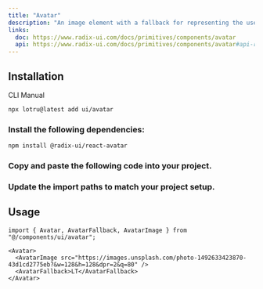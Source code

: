 ```yaml
---
title: "Avatar"
description: "An image element with a fallback for representing the user."
links:
  doc: https://www.radix-ui.com/docs/primitives/components/avatar
  api: https://www.radix-ui.com/docs/primitives/components/avatar#api-reference
---
```


<ComponentPreview id="examples/avatar-01" />

## Installation

<Tabs defaultValue="cli">

<TabsList>
  <TabsTrigger value="cli">CLI</TabsTrigger>
  <TabsTrigger value="manual">Manual</TabsTrigger>
  <TabsIndicator />
</TabsList>

<TabsContent value="cli">

```bash
npx lotru@latest add ui/avatar
```

</TabsContent>

<TabsContent value="manual">

<Steps>

### Install the following dependencies:

```bash
npm install @radix-ui/react-avatar
```

### Copy and paste the following code into your project.

<ComponentSource id="ui/avatar" />

### Update the import paths to match your project setup.

</Steps>

</TabsContent>

</Tabs>

## Usage

```tsx
import { Avatar, AvatarFallback, AvatarImage } from "@/components/ui/avatar";
```

```tsx
<Avatar>
  <AvatarImage src="https://images.unsplash.com/photo-1492633423870-43d1cd2775eb?&w=128&h=128&dpr=2&q=80" />
  <AvatarFallback>LT</AvatarFallback>
</Avatar>
```
